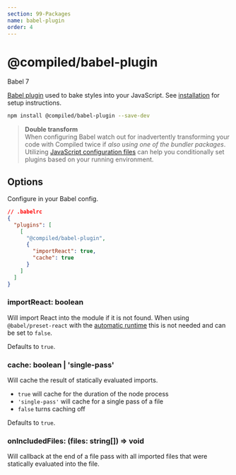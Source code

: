 ```yaml
---
section: 99-Packages
name: babel-plugin
order: 4
---
```


# @compiled/babel-plugin


<HorizontalStack gap={0.5} spacing={2}>
  <Lozenge>Babel 7</Lozenge>
</HorizontalStack>

[Babel plugin](https://babeljs.io) used to bake styles into your JavaScript.
See [installation](/installation#babel) for setup instructions.

```bash
npm install @compiled/babel-plugin --save-dev
```

> **Double transform** <br/> When configuring Babel watch out for inadvertently transforming your code with Compiled twice if _also using one of the bundler packages_.
> Utilizing [JavaScript configuration files](https://babeljs.io/docs/en/configuration#javascript-configuration-files) can help you conditionally set plugins based on your running environment.

## Options

Configure in your Babel config.

```json
// .babelrc
{
  "plugins": [
    [
      "@compiled/babel-plugin",
      {
        "importReact": true,
        "cache": true
      }
    ]
  ]
}
```

### importReact: boolean

Will import React into the module if it is not found.
When using `@babel/preset-react` with the [automatic runtime](https://babeljs.io/docs/en/babel-preset-react#react-automatic-runtime) this is not needed and can be set to `false`.

Defaults to `true`.

### cache: boolean | 'single-pass'

Will cache the result of statically evaluated imports.

- `true` will cache for the duration of the node process
- `'single-pass'` will cache for a single pass of a file
- `false` turns caching off

Defaults to `true`.

### onIncludedFiles: (files: string[]) => void

Will callback at the end of a file pass with all imported files that were statically evaluated into the file.
